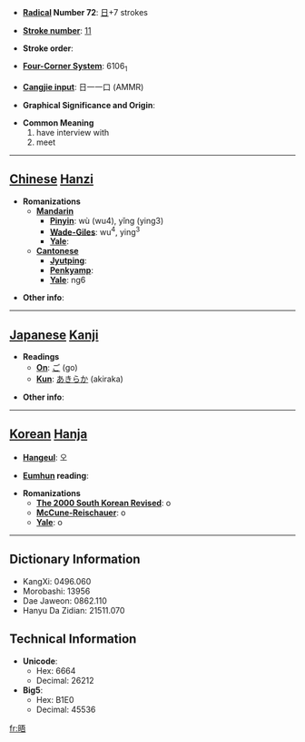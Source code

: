 * '''[[Wiktionary:Chinese radical index| Radical]] Number 72''': [[Wiktionary:Chinese radical index 日|日]]+7 strokes

* '''[[Wiktionary:Chinese total strokes index|Stroke number]]''': [[Wiktionary:Chinese total strokes index 11|11]]

* '''Stroke order''': 

* '''[[Wiktionary:Chinese four corner index|Four-Corner System]]''': 6106<sub>1</sub>

* '''[[Wiktionary:Chinese Cangjie index|Cangjie input]]''': 日一一口 (AMMR)

* '''Graphical Significance and Origin''': 

* '''Common Meaning'''
*#have interview with
*# meet


----

== [[Chinese]] [[Hanzi]] ==

* '''Romanizations'''
** '''[[Mandarin]]'''
*** '''[[Pinyin]]''': wù (wu4), yǐng (ying3)
*** '''[[Wade-Giles]]''': wu<sup>4</sup>, ying<sup>3</sup>
*** '''[[Yale]]''': 
** '''[[Cantonese]]'''
*** '''[[Jyutping]]''':
*** '''[[Penkyamp]]''': 
*** '''[[Yale]]''': ng6

* '''Other info''': 

----

== [[Japanese]] [[Kanji]] ==

* '''Readings'''
** '''[[On]]''': [[ご]] (go)
** '''[[Kun]]''': [[あきらか]] (akiraka)

* '''Other info''':  

----

== [[Korean]] [[Hanja]] ==

* '''[[Hangeul]]''': 오

* '''[[Eumhun]] reading''': 

* '''Romanizations'''
** '''[[The 2000 South Korean Revised Romanization|The 2000 South Korean Revised]]''': o
** '''[[McCune-Reischauer]]''': o
** '''[[Yale]]''': o

----

== Dictionary Information ==

* KangXi: 0496.060
* Morobashi: 13956
* Dae Jaweon: 0862.110
* Hanyu Da Zidian: 21511.070

== Technical Information ==

* '''Unicode''':
** Hex: 6664
** Decimal: 26212
* '''Big5''':
** Hex: B1E0
** Decimal: 45536

[[fr:晤]]